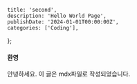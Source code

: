     title: 'second',
    description: 'Hello World Page',
    publishDate: '2024-01-01T00:00:00Z',
    categories: ['Coding'],
};

#### 환영

안녕하세요. 이 글은 mdx파일로 작성되었습니다.
